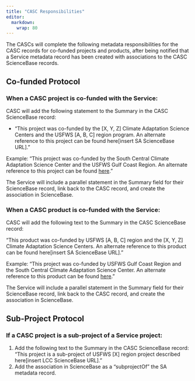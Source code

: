 ```yaml
---
title: "CASC Responsibilities"
editor: 
  markdown: 
    wrap: 80
---
```


The CASCs will complete the following metadata responsibilities for the CASC
records for co-funded projects and products, after being notified that a Service
metadata record has been created with associations to the CASC ScienceBase
records.

## Co-funded Protocol

### When a CASC project is co-funded with the Service:

CASC will add the following statement to the Summary in the CASC ScienceBase
record:

-   “This project was co-funded by the \[X, Y, Z\] Climate Adaptation Science
    Centers and the USFWS \[A, B, C\] region program. An alternate reference to
    this project can be found here\[insert SA ScienceBase URL\].”

Example: “This project was co-funded by the South Central Climate Adaptation
Science Center and the USFWS Gulf Coast Region. An alternate reference to this
project can be found
[here](https://www.sciencebase.gov/catalog/item/5a78be62e4b00f54eb1e849c).”

The Service will include a parallel statement in the Summary field for their
ScienceBase record, link back to the CASC record, and create the association in
ScienceBase.

### When a CASC product is co-funded with the Service:

CASC will add the following text to the Summary in the CASC ScienceBase record:

“This product was co-funded by USFWS \[A, B, C\] region and the \[X, Y, Z\]
Climate Adaptation Science Centers. An alternate reference to this product can
be found here\[insert SA ScienceBase URL\].”

Example: “This project was co-funded by USFWS Gulf Coast Region and the South
Central Climate Adaptation Science Center. An alternate reference to this
product can be found
[here](https://www.sciencebase.gov/catalog/item/5a78be62e4b00f54eb1e849c).”

The Service will include a parallel statement in the Summary field for their
ScienceBase record, link back to the CASC record, and create the association in
ScienceBase.

## Sub-Project Protocol

### If a CASC project is a sub-project of a Service project:

1.  Add the following text to the Summary in the CASC ScienceBase record: “This
    project is a sub-project of USFWS \[X\] region project described
    here\[insert LCC ScienceBase URL\].”
2.  Add the association in ScienceBase as a “subprojectOf” the SA metadata
    record.
